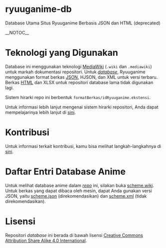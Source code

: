 = ryuuganime-db =
Database Utama Situs Ryuuganime Berbasis JSON dan HTML (deprecated)

__NOTOC__

= Teknologi yang Digunakan =
Database ini menggunakan teknologi [https://en.wikipedia.org/wiki/MediaWiki MediaWiki] (<code>.wiki</code> dan <code>.mediawiki</code>)  untuk markah dokumentasi repositori. Untuk ''[https://id.wikipedia.org/wiki/JSON database]'', Ryuuganime menggunakan format berkas [https://wiki.ryuuganime.my.id/ketentuan-umum/definisi-kata/definisi-format-berkas#json JSON], HJSON, dan XML untuk versi terbaru.
Berkas [https://wiki.ryuuganime.my.id/ketentuan-umum/definisi-kata/definisi-format-berkas#html HTML] dan XLSX untuk repositori database lama tidak digunakan lagi.

Sistem hirarki repo ini berbentuk <code>formatBerkas/idRyuuganime.ekstensi</code>.

Untuk informasi lebih lanjut mengenai sistem hirarki repositori, Anda dapat mempelajarinya lebih lanjut di [https://wiki.ryuuganime.my.id/kontribusi-data/sebelum-melanjutkan sini].

= Kontribusi =
Untuk informasi terkait kontribusi, kamu bisa melihat langkah-langkahnya di [https://wiki.ryuuganime.my.id/kontribusi-data/format-json sini].

= Daftar Entri Database Anime =
Untuk melihat database anime dalam ''[https://wiki.ryuuganime.my.id/ketentuan-umum/definisi-kata#repositori-kendali-versi repo]'' ini, silakan buka [[scheme.wiki]].
Untuk berkas yang dapat dibaca oleh mesin, dapat Anda gunakan versi JSON, yaitu [[scheme.json]] (direkomendasikan) dan [[scheme.xml]] (tidak direkomendasikan).

= Lisensi =
Repositori ''database'' ini berada di bawah lisensi [[LICENSE|Creative Commons Attribution Share Alike 4.0 International]].